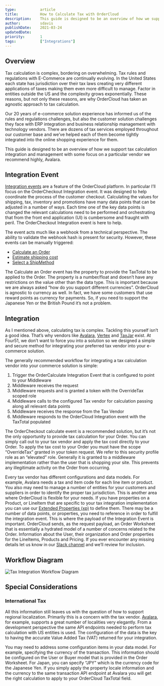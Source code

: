 ```yaml
---
type:           article
title:          How to Calculate Tax with OrderCloud
description:    This guide is designed to be an overview of how we support tax calculation integration and management with some focus on a particular vendor we recommend highly, Avalara.
author:         sdavis
publishDate:    2021-03-24
updatedDate:
priority:       1
tags:           ["Integrations"]
---
```


## Overview
Tax calculation is complex, bordering on overwhelming. Tax rules and regulations with E-Commerce are continually evolving. In the United States each state has jurisdiction over their tax laws creating very different applications of taxes making them even more difficult to manage. Factor in entities outside the US and the complexity grows exponentially. These reasons, but not only these reasons, are why OrderCloud has taken an agnostic approach to tax calculation. 

Our 20 years of e-commerce solution experience has informed us of the rules and regulations challenges, but also the customer solution challenges they face with ERP integration and business relationship management with technology vendors. There are dozens of tax services employed throughout our customer base and we’ve helped each of them become tightly integrated into the online shopping experience for them.

This guide is designed to be an overview of how we support tax calculation integration and management with some focus on a particular vendor we recommend highly, Avalara.

## Integration Event
[Integration events](/api-reference/seller/integration-events) are a feature of the OrderCloud platform. In particular I’ll focus on the OrderCheckout Integration event. It was designed to help coordinate the process of the customer checkout. Calculating the values for shipping, tax, inventory and promotions have many data points that can be adjusted in a number of ways. Each time one of the key data points is changed the relevant calculations need to be performed and orchestrating that from the front end application (UI) is cumbersome and fraught with peril. The OrderCheckout Integration event is here to help.

The event acts much like a webhook from a technical perspective. The ability to validate the webhook hash is present for security. However, these events can be manually triggered:

- [Calculate an Order](/api-reference/seller/integration-events/calculate)
- [Estimate shipping cost](/api-reference/seller/integration-events/estimate-shipping)
- [Select a ShipMethod](/api-reference/seller/integration-events/select-shipmethods)

The Calculate an Order event has the property to provide the TaxTotal to be applied to the Order. The property is a number/float and doesn’t have any restrictions on the value other than the data type. This is important because we are always asked “how do you support different currencies”. OrderCloud is agnostic to currency as well. In fact, we have some customers that use reward points as currency for payments. So, if you need to support the Japanese Yen or the British Pound it’s not a problem. 

## Integration
As I mentioned above, calculating tax is complex. Tackling this yourself isn’t a good idea. That’s why vendors like [Avalara](https://www.avalara.com/), [Vertex](https://www.vertexinc.com/) and [TaxJar](https://www.taxjar.com/) exist. At Four51, we don’t want to force you into a solution so we designed a simple and secure method for integrating your preferred tax vendor into your e-commerce solution.

The generally recommended workflow for integrating a tax calculation vendor into your commerce solution is simple:
1. Trigger the OrderCalculate Integration Event that is configured to point to your Middleware
2. Middleware receives the request
3. Middleware requests and is granted a token with the OverrideTax scoped role
4. Middleware calls to the configured Tax vendor for calculation passing along all relevant data points
5. Middleware receives the response from the Tax Vendor
6. Middleware responds to the OrderCloud Integration event with the TaxTotal populated

The OrderCheckout calculate event is a recommended solution, but it’s not the only opportunity to provide tax calculation for your Order. You can simply call out to your tax vendor and apply the tax cost directly to your Order. To apply the tax cost to your Order you must have the scope “OverrideTax” granted in your token request. We refer to this security profile role as an “elevated” role. Generally it is granted to a middleware implementation rather than the user that is shopping your site. This prevents any illegitimate activity on the Order from occurring.

Every tax vendor has different configurations and data models. For example, Avalara needs a tax and item code for each line item or product. You also may need to manage a number of entities for your customers and suppliers in order to identify the proper tax jurisdiction. This is another area where OrderCloud is flexible for your needs. If you have properties on a Product, or LineItem that are specific to your tax integration implementation you can use our [Extended Properties (xp)](/knowledge-base/leverage-xp) to define them. There may be a number of data points, or properties, you need to reference in order to fulfill the integration event. This is where the payload of the Integration Event is important. OrderCloud sends, as the request payload, an Order Worksheet that is essentially a hydrated model of a number of concerns related to the Order. Information about the User, their organization and Order properties for the LineItems, Products and Pricing. If you ever encounter any missing details let us know in our [Slack channel](/slack) and we’ll review for inclusion.

## Workflow Diagram

![Tax Integration Workflow Diagram](/images/knowledge-base/inline/how-to-calculate-tax-with-ordercloud/architecture-diagram.png)

## Special Considerations

### International Tax
All this information still leaves us with the question of how to support regional localization. Primarily this is a concern with the tax vendor. [Avalara](https://www.avalara.com/vatlive/en/index.html), for example, supports a great number of localities very elegantly. From a development perspective the same API endpoints needed to perform tax calculation with US entities is used. The configuration of the data is the key to having the accurate Value Added Tax (VAT) returned for your integration. 

You may need to address some configuration items in your data model. For example, specifying the currency of the transaction. This information should be configured on the User or Buyer model that is provided in the Order Worksheet. For Japan, you can specify “JPY” which is the currency code for the Japanese Yen. If you simply apply the property locale information and the currency to the same transaction API endpoint at Avalara you will get the right calculation to apply to your OrderCloud TaxTotal field.